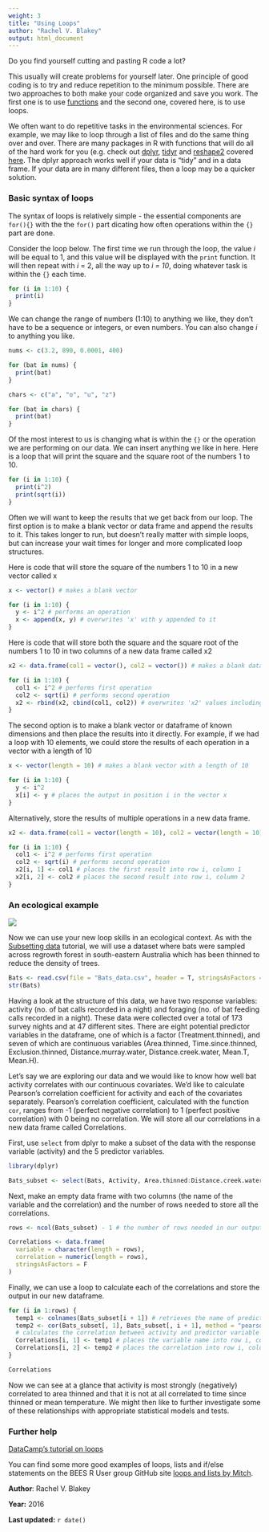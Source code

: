 ```yaml
---
weight: 3
title: "Using Loops"
author: "Rachel V. Blakey"
output: html_document
---
```


Do you find yourself cutting and pasting R code a lot? 

This usually will create problems for yourself later.  One principle of good coding is to try and reduce repetition to the minimum possible. There are two approaches to both make your code organized and save you work. The first one is to use   [functions](../writing-functions/) and the second one, covered here, is to use loops.  

We often want to do repetitive tasks in the environmental sciences. For example, we may like to loop through a list of files and do the same thing over and over. There are many packages in R with functions that will do all of the hard work for you (e.g. check out [dplyr](https://cran.r-project.org/web/packages/dplyr/index.html), [tidyr](https://blog.rstudio.org/2014/07/22/introducing-tidyr/) and [reshape2](https://cran.r-project.org/web/packages/reshape2/) covered [here](/../data-manipulation/). The dplyr approach works well if your data is "tidy" and in a data frame. If your data are in many different files, then a loop may be a quicker solution.  
  

### Basic syntax of loops
 
The syntax of loops is relatively simple - the essential components are `for(){}` with the the `for()` part dicating how often operations within the `{}` part are done.

Consider the loop below. The first time we run through the loop, the value *i* will be equal to 1, and this value will be displayed with the `print` function. It will then repeat with *i* = 2, all the way up to *i = 10*, doing whatever task is within the `{}` each time.

```r
for (i in 1:10) {
  print(i)
}
```

We can change the range of numbers (1:10) to anything we like, they don't have to be a sequence or integers, or even numbers. You can also change *i* to anything you like.

```r
nums <- c(3.2, 890, 0.0001, 400)

for (bat in nums) {
  print(bat)
}

chars <- c("a", "o", "u", "z")

for (bat in chars) {
  print(bat)
}
```

Of the most interest to us is changing what is within the `{}` or the operation we are performing on our data. We can insert anything we like in here. Here is a loop that will print the square and the square root of the numbers 1 to 10.

```r
for (i in 1:10) {
  print(i^2)
  print(sqrt(i))
}
```

Often we will want to keep the results that we get back from our loop. The first option is to make a blank vector or data frame and append the results to it. This takes longer to run, but doesn't really matter with simple loops, but can increase your wait times for longer and more complicated loop structures.

Here is code that will store the square of the numbers 1 to 10 in a new vector called x

```r
x <- vector() # makes a blank vector

for (i in 1:10) {
  y <- i^2 # performs an operation
  x <- append(x, y) # overwrites 'x' with y appended to it
}
```

Here is code that will store both the square and the square root of the numbers 1 to 10 in two columns of a new data frame called x2

```r
x2 <- data.frame(col1 = vector(), col2 = vector()) # makes a blank data frame with two columns

for (i in 1:10) {
  col1 <- i^2 # performs first operation
  col2 <- sqrt(i) # performs second operation
  x2 <- rbind(x2, cbind(col1, col2)) # overwrites 'x2' values including the new row
}
```


The second option is to make a blank vector or dataframe of known dimensions and then place the results into it directly. For example, if we had a loop with 10 elements, we could store the results of each operation in a vector with a length of 10

```r
x <- vector(length = 10) # makes a blank vector with a length of 10

for (i in 1:10) {
  y <- i^2
  x[i] <- y # places the output in position i in the vector x
}
```

Alternatively, store the results of multiple operations in a new data frame.

```r

x2 <- data.frame(col1 = vector(length = 10), col2 = vector(length = 10)) # makes a blank data frame with two columns and 10 rows

for (i in 1:10) {
  col1 <- i^2 # performs first operation
  col2 <- sqrt(i) # performs second operation
  x2[i, 1] <- col1 # places the first result into row i, column 1
  x2[i, 2] <- col2 # places the second result into row i, column 2
}
```
  

### An ecological example
 

![](Subsetting_data_image.jpg)

Now we can use your new loop skills in an ecological context. As with the [Subsetting data](/../data-manipulation/subsetting-data) tutorial, we will use a dataset where bats were sampled across regrowth forest in south-eastern Australia which has been thinned to reduce the density of trees. 

```r
Bats <- read.csv(file = "Bats_data.csv", header = T, stringsAsFactors = F)
str(Bats)
```

Having a look at the structure of this data, we have two response variables: activity (no. of bat calls recorded in a night) and foraging (no. of bat feeding calls recorded in a night). These data were collected over a total of 173 survey nights and at 47 different sites. There are eight potential predictor variables in the dataframe, one of which is a factor (Treatment.thinned), and seven of which are continuous variables (Area.thinned, Time.since.thinned, Exclusion.thinned, Distance.murray.water, Distance.creek.water, Mean.T, Mean.H). 

Let's say we are exploring our data and we would like to know how well bat activity correlates with our continuous covariates. We'd like to calculate Pearson's correlation coefficient for activity and each of the covariates separately. Pearson's correlation coefficient, calculated with the function `cor`, ranges from -1 (perfect negative correlation) to 1 (perfect positive correlation) with 0 being no correlation. We will store all our correlations in a new data frame called Correlations.

First, use `select` from dplyr to make a subset of the data with the response variable (activity) and the 5 predictor variables.

```r
library(dplyr)

Bats_subset <- select(Bats, Activity, Area.thinned:Distance.creek.water)
```

Next, make an empty data frame with two columns (the name of the variable and the correlation) and the number of rows needed to store all the correlations.

```r
rows <- ncol(Bats_subset) - 1 # the number of rows needed in our output dataframe

Correlations <- data.frame(
  variable = character(length = rows),
  correlation = numeric(length = rows),
  stringsAsFactors = F
)
```

Finally, we can use a loop to calculate each of the correlations and store the output in our new dataframe.

```r
for (i in 1:rows) {
  temp1 <- colnames(Bats_subset[i + 1]) # retrieves the name of predictor variable
  temp2 <- cor(Bats_subset[, 1], Bats_subset[, i + 1], method = "pearson")
  # calculates the correlation between activity and predictor variable
  Correlations[i, 1] <- temp1 # places the variable name into row i, column 1
  Correlations[i, 2] <- temp2 # places the correlation into row i, column 2
}
```

```r
Correlations
```

Now we can see at a glance that activity is most strongly (negatively) correlated to area thinned and that it is not at all correlated to time since thinned or mean temperature. We might then like to further investigate some of these relationships with appropriate statistical models and tests.  
  

### Further help
 

[DataCamp's tutorial on loops](https://www.datacamp.com/community/tutorials/tutorial-on-loops-in-r#gs.8KE0Nx4)

You can find some more good examples of loops, lists and if/else statements on the BEES R User group GitHub site [loops and lists by Mitch](https://github.com/mitchest/BEES-ecocomp/blob/master/introToLoops.R).
  

**Author**: Rachel V. Blakey

**Year:** 2016

**Last updated:** `r date()`
